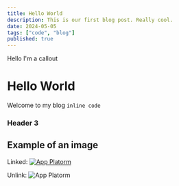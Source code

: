```yaml
---
title: Hello World
description: This is our first blog post. Really cool.
date: 2024-05-05
tags: ["code", "blog"]
published: true
---
```


<Callout type="warning">Hello I'm a callout</Callout>

# Hello World

Welcome to my blog `inline code`

### Header 3

## Example of an image

Linked:
[![App Platorm](https://doimages.nyc3.cdn.digitaloceanspaces.com/002Blog/0-BLOG-BANNERS/app_platform.png)](https://www.digitalocean.com/products/app-platform)

Unlink:
![App Platorm](https://doimages.nyc3.cdn.digitaloceanspaces.com/002Blog/0-BLOG-BANNERS/app_platform.png)
